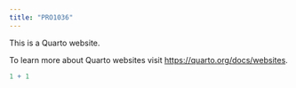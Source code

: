 ```yaml
---
title: "PRO1036"
---
```


This is a Quarto website.

To learn more about Quarto websites visit <https://quarto.org/docs/websites>.

```r
1 + 1
```
